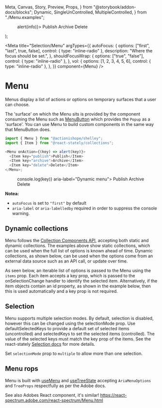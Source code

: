   Meta,
  Canvas,
  Story,
  Preview,
  Props,
} from "@storybook/addon-docs/blocks";
  Dynamic,
  SingleUnControlled,
  MultipleControlled,
} from "./Menu.examples";


  <Menu onAction={(info) => alert(info)}>
    <Item key="publish">Publish</Item>
    <Item key="archive">Archive</Item>
    <Item key="delete">Delete</Item>
  </Menu>
);

<Meta
  title="Selection/Menu"
  argTypes={{
    autoFocus: {
      options: ["first", "last", true, false],
      control: { type: "inline-radio" },
      description: "Where the focus should be set.",
    },
    shouldFocusWrap: {
      options: ["true", "false"],
      control: { type: "inline-radio" },
    },
    vol: {
      options: [1, 2, 3, 4, 5, 6],
      control: { type: "inline-radio" },
    },
  }}
  component={Menu}
/>

# Menu

Menus display a list of actions or options on temporary surfaces that a user can choose.

The 'surface' on which the Menu sits is provided by the component consuming the Menu such as [MenuButton](?path=/docs/inputs-menubutton--a-basic-button) which provides the `Popup` as a 'surface'. You can use Menu to build custom components in the same way that MenuButton does.

```ts
import { Menu } from "@actionishope/shelley";
import { Item } from "@react-stately/collections";

<Menu onAction={(key) => alert(key)}>
  <Item key="publish">Publish</Item>
  <Item key="archive">Archive</Item>
  <Item key="delete">Delete</Item>
</Menu>;
```

<Preview>
  <Story name="a) Menu">
    <StoryCenteredInline>
      <Menu onAction={(key) => console.log(key)} aria-label="Dynamic menu">
        <Item key="publish">Publish</Item>
        <Item key="archive">Archive</Item>
        <Item key="delete">Delete</Item>
      </Menu>
    </StoryCenteredInline>
  </Story>
</Preview>

**Notea:**

- `autoFocus` is set to `"first"` by default
- `aria-label` or `aria-labelledby` required in order to suppress the console warning.

## Dynamic collections

Menu follows the [Collection Components API](https://react-spectrum.adobe.com/react-stately/collections.html), accepting both static and dynamic collections. The examples above show static collections, which can be used when the full list of options is known ahead of time. Dynamic collections, as shown below, can be used when the options come from an external data source such as an API call, or update over time.

As seen below, an iterable list of options is passed to the Menu using the `items` prop. Each item accepts a key prop, which is passed to the onSelectionChange handler to identify the selected item. Alternatively, if the item objects contain an id property, as shown in the example below, then this is used automatically and a key prop is not required.

<Preview>
  <Story name="b) Dynamic collections">
    <StoryCenteredInline>
      <Dynamic />
    </StoryCenteredInline>
  </Story>
</Preview>

## Selection

Menu supports multiple selection modes. By default, selection is disabled, however this can be changed using the selectionMode prop. Use defaultSelectedKeys to provide a default set of selected items (uncontrolled) and selectedKeys to set the selected items (controlled). The value of the selected keys must match the key prop of the items. See the react-stately [Selection docs](https://react-spectrum.adobe.com/react-stately/selection.html#selected-key-data-type) for more details.

<Preview>
  <Story name="c) Single selection">
    <StoryCenteredColumn>
      <SingleUnControlled />
    </StoryCenteredColumn>
  </Story>
</Preview>

Set `selectionMode` prop to `multiple` to allow more than one selection.

<Preview>
  <Story name="d) Multi selection">
    <StoryCenteredColumn>
      <MultipleControlled />
    </StoryCenteredColumn>
  </Story>
</Preview>

## Menu rops

Menu is built with [useMenu](https://react-spectrum.adobe.com/react-aria/useMenu.html) and [useTreeState](https://react-spectrum.adobe.com/react-stately/useTreeState.html) accepting `AriaMenuOptions` and `TreeProps` respectfully as per the Adobe docs.

<Props of={Menu} />

See also Adobes React component, it's similar! https://react-spectrum.adobe.com/react-spectrum/Menu.html
